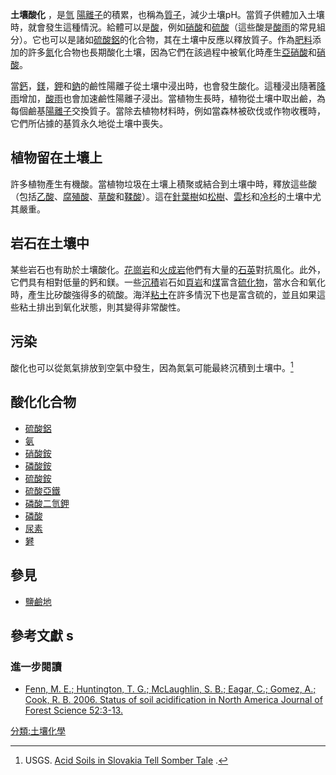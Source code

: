 '''土壤酸化''' ，是[[氫|氫]] [[陽離子|陽離子]]的積累，也稱為[[質子|質子]]，減少土壤pH。當質子供體加入土壤時，就會發生這種情況。給體可以是[[酸|酸]]，例如[[硝酸|硝酸]]和[[硫酸|硫酸]]（這些酸是[[酸雨|酸雨]]的常見組分）。它也可以是諸如[[硫酸鋁|硫酸鋁]]的化合物，其在土壤中反應以釋放質子。作為[[肥料|肥料]]添加的許多[[氮|氮]]化合物也長期酸化土壤，因為它們在該過程中被氧化時產生[[亞硝酸|亞硝酸]]和[[硝酸|硝酸]]。

當[[鈣|鈣]]，[[鎂|鎂]]，[[鉀|鉀]]和[[鈉|鈉]]的鹼性陽離子從土壤中浸出時，也會發生酸化。這種浸出隨著[[降水|降雨]]增加，[[酸雨|酸雨]]也會加速鹼性陽離子浸出。當植物生長時，植物從土壤中取出鹼，為每個鹼基[[陽離子|陽離子]]交換質子。當除去植物材料時，例如當森林被砍伐或作物收穫時，它們所佔據的基質永久地從土壤中喪失。

== 植物留在土壤上 ==
許多植物產生有機酸。當植物垃圾在土壤上積聚或結合到土壤中時，釋放這些酸（包括[[乙酸|乙酸]]、[[腐殖酸|腐殖酸]]、[[草酸|草酸]]和[[鞣酸|鞣酸]]）。這在[[針葉樹|針葉樹]]如[[松樹|松樹]]、[[雲杉|雲杉]]和[[冷杉|冷杉]]的土壤中尤其嚴重。

== 岩石在土壤中 ==
某些岩石也有助於土壤酸化。[[花崗岩|花崗岩]]和[[火成岩|火成岩]]他們有大量的[[石英|石英]]對抗風化。此外，它們具有相對低量的鈣和鎂。一些[[沉積|沉積]]岩石如[[頁岩|頁岩]]和[[煤|煤]]富含[[硫化物|硫化物]]，當水合和氧化時，產生比矽酸強得多的硫酸。海洋[[粘土|粘土]]在許多情況下也是富含硫的，並且如果這些粘土排出到氧化狀態，則其變得非常酸性。

== 污染 ==
酸化也可以從氮氣排放到空氣中發生，因為氮氣可能最終沉積到土壤中。<ref>USGS. [http://www.usgs.gov/newsroom/article.asp?ID=2075&from=rss_home Acid Soils in Slovakia Tell Somber Tale] {{Wayback|url=http://www.usgs.gov/newsroom/article.asp?ID=2075&from=rss_home |date=20160303180502 }}.</ref>

== 酸化化合物 ==
{{colbegin||22em}}
*[[硫酸鋁|硫酸鋁]]
*[[氨|氨]]
*[[硝酸銨|硝酸銨]]
*[[磷酸銨|磷酸銨]]
*[[硫酸銨|硫酸銨]]
*[[硫酸亞鐵|硫酸亞鐵]]
*[[磷酸二氫鉀|磷酸二氫鉀]]
*[[磷酸|磷酸]]
*[[尿素|尿素]]
*[[礬|礬]]
{{colend}}

== 參見 ==
*[[鹽鹼地|鹽鹼地]]

== 參考文獻 s==
{{reflist}}
=== 進一步閱讀 ===
*[https://web.archive.org/web/20161109024321/http://www.treesearch.fs.fed.us/pubs/13802 Fenn, M. E.; Huntington, T. G.; McLaughlin, S. B.; Eagar, C.; Gomez, A.; Cook, R. B. 2006.  Status of soil acidification in North America    Journal of Forest Science 52:3-13.]

{{土壤科學}}

{{DEFAULTSORT:Soil Acidification}}

[[分類:土壤化學|分類:土壤化學]]
